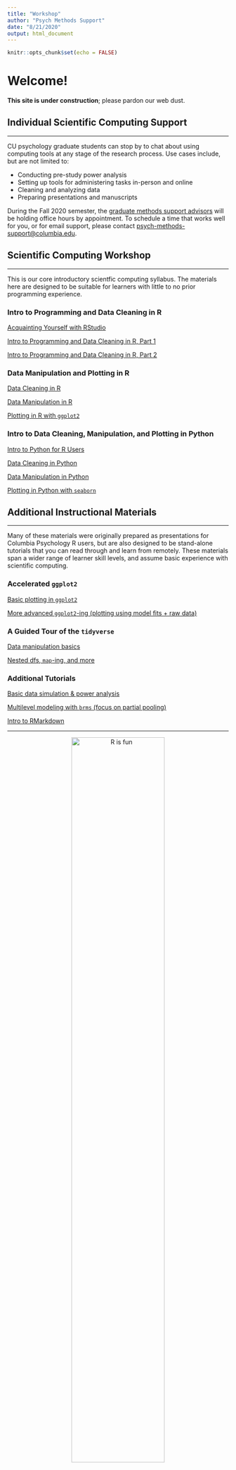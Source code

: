 ```yaml
---
title: "Workshop"
author: "Psych Methods Support"
date: "8/21/2020"
output: html_document
---
```


```r
knitr::opts_chunk$set(echo = FALSE)
```

# Welcome!

**This site is under construction**; please pardon our web dust.

## Individual Scientific Computing Support

---

CU psychology graduate students can stop by to chat about using computing tools at any stage of the research process. Use cases include, but are not limited to:

- Conducting pre-study power analysis
- Setting up tools for administering tasks in-person and online
- Cleaning and analyzing data
- Preparing presentations and manuscripts

During the Fall 2020 semester, the [graduate methods support advisors](/who/) will be holding office hours by appointment. To schedule a time that works well for you, or for email support, please contact [psych-methods-support@columbia.edu](mailto:psych-methods-support@columbia.edu){target="_blank"}.

## Scientific Computing Workshop

---

This is our core introductory scientfic computing syllabus. The materials here are designed to be suitable for learners with little to no prior programming experience.

### Intro to Programming and Data Cleaning in R

<p><a href="/R/1_programming/lessonPart0.html" target="_blank">Acquainting Yourself with RStudio</a></p>
<p><a href="/R/1_programming/lessonPart1.html" target="_blank">Intro to Programming and Data Cleaning in R, Part 1</a></p>
<p><a href="/R/1_programming/lessonPart2.html" target="_blank">Intro to Programming and Data Cleaning in R, Part 2</a></p>

### Data Manipulation and Plotting in R

<p><a href="/R/2_dataCleaning/lesson.html" target="_blank">Data Cleaning in R</a></p>
<p><a href="/R/3_descriptives/lesson.html" target="_blank">Data Manipulation in R</a></p>
<p><a href="/R/4_plotting/lesson.html" target="_blank">Plotting in R with <code>ggplot2</code></a></p>

### Intro to Data Cleaning, Manipulation, and Plotting in Python

<p><a href="/python/1_r2PythonTranslation/2_introProgramming.html" target="_blank">Intro to Python for R Users</a></p>
<p><a href="/python/2_dataCleaning/lesson.html" target="_blank">Data Cleaning in Python</a></p>
<p><a href="/python/3_descriptives/lesson.html" target="_blank">Data Manipulation in Python</a></p>
<p><a href="/python/4_plotting/lesson.html" target="_blank">Plotting in Python with <code>seaborn</code></a></p>

## Additional Instructional Materials

---

Many of these materials were originally prepared as presentations for Columbia Psychology R users, but are also designed to be stand-alone tutorials that you can read through and learn from remotely. These materials span a wider range of learner skill levels, and assume basic experience with scientific computing.

### Accelerated `ggplot2`

<p><a href="/R/extraTutorials/ggplotExtra/ggplot_summer2018_part1.html" target="_blank">Basic plotting in `ggplot2`</a></p>
<p><a href="/R/extraTutorials/ggplotExtra/ggplot_summer2018_part2.html" target="_blank">More advanced `ggplot2`-ing (plotting using model fits + raw data)</a></p>

### A Guided Tour of the `tidyverse`

<p><a href="/R/extraTutorials/tidyverseGuide/tidyguide_1.html" target="_blank">Data manipulation basics</a></p>
<p><a href="/R/extraTutorials/tidyverseGuide/tidyguide_2.html" target="_blank">Nested dfs, `map`-ing, and more</a></p>

### Additional Tutorials

<p><a href="/R/extraTutorials/simulation/basicSimulationPower.html" target="_blank">Basic data simulation & power analysis</a></p>
<p><a href="/R/extraTutorials/brms/multilevelModelsWithBrms.html" target="_blank">Multilevel modeling with `brms` (focus on partial pooling)</a></p>
<p><a href="/R/extraTutorials/Rmarkdown/example-r-markdown.html" target="_blank">Intro to RMarkdown</a></p>

---

<p style="text-align:center;"><img src="/images/funplot.png" alt="R is fun" width = "65%" height = "65%"></p>